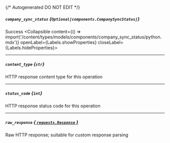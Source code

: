 {/* Autogenerated DO NOT EDIT  */}

##### `company_sync_status` *{`Optional[components.CompanySyncStatus]`}*
Success
<Collapsible content={() => import('/content/types/models/components/company_sync_status/python.mdx')} openLabel={Labels.showProperties} closeLabel={Labels.hideProperties}>
</Collapsible>

---
##### `content_type` *{`str`}*
HTTP response content type for this operation

---
##### `status_code` *{`int`}*
HTTP response status code for this operation

---
##### `raw_response` [*{ `requests.Response` }*](https://requests.readthedocs.io/en/latest/api/#requests.Response)
Raw HTTP response; suitable for custom response parsing


